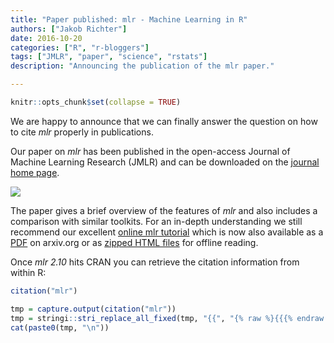 ```yaml
---
title: "Paper published: mlr - Machine Learning in R"
authors: ["Jakob Richter"]
date: 2016-10-20
categories: ["R", "r-bloggers"]
tags: ["JMLR", "paper", "science", "rstats"]
description: "Announcing the publication of the mlr paper."

---
```


```r
knitr::opts_chunk$set(collapse = TRUE)
```

We are happy to announce that we can finally answer the question on how to cite *mlr* properly in publications.

Our paper on *mlr* has been published in the open-access Journal of Machine Learning Research (JMLR) and can be downloaded on the [journal home page](http://www.jmlr.org/papers/v17/15-066.html).

[![](paper-first-page.png)](http://www.jmlr.org/papers/v17/15-066.html)

The paper gives a brief overview of the features of *mlr* and also includes a comparison with similar toolkits.
For an in-depth understanding we still recommend our excellent [online mlr tutorial](https://mlr.mlr-org.com/) which is now also available as a [PDF](https://arxiv.org/abs/1609.06146) on arxiv.org or as [zipped HTML files](https://mlr.mlr-org.com/devel/mlr_tutorial.zip) for offline reading.

Once *mlr 2.10* hits CRAN you can retrieve the citation information from within R:

```r
citation("mlr")
```

```r
tmp = capture.output(citation("mlr"))
tmp = stringi::stri_replace_all_fixed(tmp, "{{", "{% raw %}{{{% endraw %}")
cat(paste0(tmp, "\n"))
```

